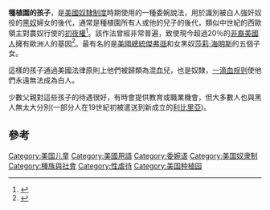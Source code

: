 '''種植園的孩子'''，是[[美國奴隸制度|美國奴隸制度]]時期使用的一種委婉說法，用於識別被白人強奸奴役的[[黑奴|黑奴]]婦女的後代，通常是種植園所有人或他的兒子的後代，類似中世紀的西歐領主對農奴行使的[[初夜權|初夜權]]<ref>{{cite book |title=The Origin of Others |last=Morrison |first=Toni |publisher=[[Harvard_University_Press|Harvard University Press]] |year=2017 |isbn=978-0-674-97645-0 |pages=9}}</ref>。該作法曾經非常普遍，致使現今超過20％的[[非裔美國人|非裔美國人]]擁有歐洲人的基因<ref>{{cite journal |last1=Parra |first1=Esteban J. |last2=Marcini |first2=Amy |last3=Akey |first3=Joshua |last4=Martinson |first4=Jeremy |last5=Batzer |first5=Mark A. |last6=Cooper |first6=Richard |last7=Forrester |first7=Terrence |last8=Allison |first8=David B. |last9=Deka |first9=Ranjan |last10=Ferrell |first10=Robert E. |last11=Shriver |first11=Mark D. |title=Estimating African American Admixture Proportions by Use of Population-Specific Alleles |url=https://archive.org/details/sim_american-journal-of-human-genetics_1998-12_63_6/page/1839 |journal=The American Journal of Human Genetics |date=December 1998 |volume=63 |issue=6 |pages=1839–1851 |doi=10.1086/302148 |pmid=9837836 |pmc=1377655 }}</ref>。最有名的是[[美國總統|美國總統]][[傑弗遜|傑弗遜]]和女黑奴[[莎莉·海明斯|莎莉·海明斯]]的五個子女。

這樣的孩子通過美國法律原則上他們被歸類為混血兒，也是奴隸，[[一滴血规则|一滴血规则]]使他們永遠無法成為白人。

少數父親對這些孩子的待遇很好，有時會提供教育或職業機會，但大多數人也與黑人無太大分別(一部分人在19世紀初被遣送到新成立的[[利比里亞|利比里亞]])。

== 參考 ==
{{reflist}}

[[Category:美国儿童|Category:美国儿童]]
[[Category:美國用語|Category:美國用語]]
[[Category:委婉语|Category:委婉语]]
[[Category:美国奴隶制|Category:美国奴隶制]]
[[Category:種族與社會|Category:種族與社會]]
[[Category:性虐待|Category:性虐待]]
[[Category:美国种植园|Category:美国种植园]]